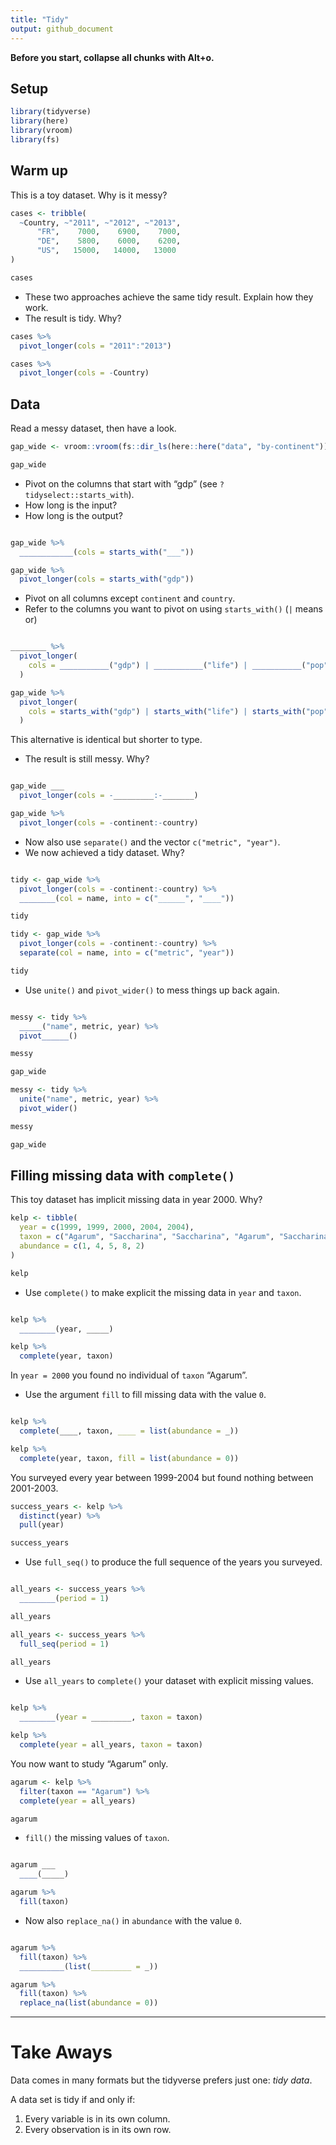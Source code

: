 ```yaml
---
title: "Tidy"
output: github_document
---
```


**Before you start, collapse all chunks with Alt+o.**

## Setup

```r
library(tidyverse)
library(here)
library(vroom)
library(fs)
```



## Warm up

This is a toy dataset. Why is it messy?

```r
cases <- tribble(
  ~Country, ~"2011", ~"2012", ~"2013",
      "FR",    7000,    6900,    7000,
      "DE",    5800,    6000,    6200,
      "US",   15000,   14000,   13000
)

cases
```



* These two approaches achieve the same tidy result. Explain how they work.
* The result is tidy. Why?

```r
cases %>% 
  pivot_longer(cols = "2011":"2013")

cases %>% 
  pivot_longer(cols = -Country)
```



## Data

Read a messy dataset, then have a look.

```r
gap_wide <- vroom::vroom(fs::dir_ls(here::here("data", "by-continent")))

gap_wide
```



* Pivot on the columns that start with "gdp" (see `?tidyselect::starts_with`).
* How long is the input?
* How long is the output?

```r


```

```r
gap_wide %>% 
  ____________(cols = starts_with("___"))
```

```r
gap_wide %>% 
  pivot_longer(cols = starts_with("gdp"))
```



* Pivot on all columns except `continent` and `country`.
* Refer to the columns you want to pivot on using `starts_with()` (`|` means or)

```r




```

```r
________ %>% 
  pivot_longer(
    cols = ___________("gdp") | ___________("life") | ___________("pop")
  )
```

```r
gap_wide %>% 
  pivot_longer(
    cols = starts_with("gdp") | starts_with("life") | starts_with("pop")
  )
```



This alternative is identical but shorter to type.

* The result is still messy. Why?

```r


```

```r
gap_wide ___
  pivot_longer(cols = -_________:-_______)
```

```r
gap_wide %>% 
  pivot_longer(cols = -continent:-country)
```



* Now also use `separate()` and the vector `c("metric", "year")`.
* We now achieved a tidy dataset. Why?

```r





```

```r
tidy <- gap_wide %>% 
  pivot_longer(cols = -continent:-country) %>% 
  ________(col = name, into = c("______", "____"))

tidy
```

```r
tidy <- gap_wide %>% 
  pivot_longer(cols = -continent:-country) %>% 
  separate(col = name, into = c("metric", "year"))

tidy
```



* Use `unite()` and `pivot_wider()` to mess things up back again.

```r







```

```r
messy <- tidy %>% 
  _____("name", metric, year) %>% 
  pivot______()

messy

gap_wide
```

```r
messy <- tidy %>% 
  unite("name", metric, year) %>% 
  pivot_wider()

messy

gap_wide
```

## Filling missing data with `complete()`

This toy dataset has implicit missing data in year 2000. Why?

```r
kelp <- tibble(
  year = c(1999, 1999, 2000, 2004, 2004),
  taxon = c("Agarum", "Saccharina", "Saccharina", "Agarum", "Saccharina"),
  abundance = c(1, 4, 5, 8, 2)
)

kelp
```



* Use `complete()` to make explicit the missing data in `year` and `taxon`.

```r


```

```r
kelp %>% 
  ________(year, _____)

```

```r
kelp %>% 
  complete(year, taxon)
```



In `year = 2000` you found no individual of `taxon` "Agarum".

* Use the argument `fill` to fill missing data with the value `0`.

```r


```

```r
kelp %>% 
  complete(____, taxon, ____ = list(abundance = _))
```

```r
kelp %>% 
  complete(year, taxon, fill = list(abundance = 0))
```



You surveyed every year between 1999-2004 but found nothing between 2001-2003.

```r
success_years <- kelp %>% 
  distinct(year) %>% 
  pull(year)

success_years
```

* Use `full_seq()` to produce the full sequence of the years you surveyed.

```r




```

```r
all_years <- success_years %>% 
  ________(period = 1)

all_years
```

```r
all_years <- success_years %>% 
  full_seq(period = 1)

all_years
```



* Use `all_years` to `complete()` your dataset with explicit missing values.

```r


```

```r
kelp %>% 
  ________(year = _________, taxon = taxon)
```

```r
kelp %>% 
  complete(year = all_years, taxon = taxon)
```



You now want to study "Agarum" only.

```r
agarum <- kelp %>% 
  filter(taxon == "Agarum") %>% 
  complete(year = all_years)

agarum
```



* `fill()` the missing values of `taxon`.

```r


```

```r
agarum ___ 
  ____(_____)
```

```r
agarum %>% 
  fill(taxon)
```

* Now also `replace_na()` in `abundance` with the value `0`.

```r



```

```r
agarum %>% 
  fill(taxon) %>% 
  __________(list(_________ = _))
```

```r
agarum %>% 
  fill(taxon) %>% 
  replace_na(list(abundance = 0))
```



***

# Take Aways

Data comes in many formats but the tidyverse prefers just one: _tidy data_.

A data set is tidy if and only if:

1. Every variable is in its own column.
2. Every observation is in its own row.
